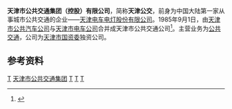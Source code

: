 {{Infobox Company
|company_name=天津市公共交通集团（控股）有限公司
|company_name_en=Tianjin Bus Group
|company_logo=File:Tianjin Bus Group logo.png
|company_type=
|other_name =天津公交<br/>天津公交集团
|foundation=1985年9月1日
|location={{CHN}}[[天津|天津]]
|area_served=[[天津市|天津市]][[河西区_(天津市)|河西区]]黑牛城道59号增1号
|key_people=张军<ref>{{cite news |author1=陶强 |author2=刘振宇 |title=《代表有呼声，检察机关马上响应 检察官为百名公交司机讲课》 |url=http://newspaper.jcrb.com/2020/20201207/20201207_007/20201207_007_4.htm |work=《检察日报》 |date=2020-12-07}}</ref>
|services=
|capital=
| owner =[[天津市人民政府國有資產監督管理委員會|天津市國資委]] (100%)
| parent=[[天津市人民政府國有資產監督管理委員會|天津市國資委]]
|major_shareholder=
|homepage=[http://www.tjbus.com/index.html 天津市公共交通集团（控股）有限公司]
}}
'''天津市公共交通集团（控股）有限公司'''，简称'''天津公交'''，前身为中国大陆第一家从事城市公共交通的企业——[[天津电车电灯股份有限公司|天津电车电灯股份有限公司]]。1985年9月1日，由[[天津市公共汽车公司|天津市公共汽车公司]]与[[天津市电车公司|天津市电车公司]]合并成天津市公共交通公司<ref>{{cite journal |author1=刘喜增 |author2=李惠来 |title=《六十年巨变,铸就天津公交新辉煌》 |journal=《人民公交》 |date=2010 |issue=02 |pages=41 |url=http://d.wanfangdata.com.cn/periodical/rmgj201002014}}</ref>。主营业务为[[公共交通|公共交通]]，公司为[[天津市国资委|天津市国资委]]独资公司。
== 参考资料 ==
{{Reflist}}

{{天津市市管国有企业}}
{{中国公司小作品}}

[[Category:天津市人民政府国有资产监督管理委员会监管企业|T]]
[[Category:天津市公共交通集团|]]
[[Category:中华人民共和国客运公司|T]]
[[Category:1985年成立的公司|T]]
[[Category:1985年中國建立|T]]